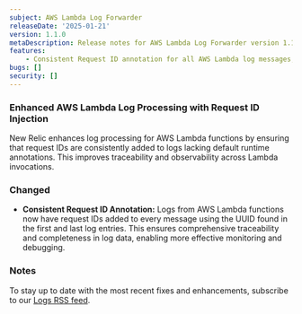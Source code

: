 ```yaml
---
subject: AWS Lambda Log Forwarder 
releaseDate: '2025-01-21'
version: 1.1.0
metaDescription: Release notes for AWS Lambda Log Forwarder version 1.1.0
features:
    - Consistent Request ID annotation for all AWS Lambda log messages, improving traceability and observability.
bugs: []
security: []
---
```


### Enhanced AWS Lambda Log Processing with Request ID Injection

New Relic enhances log processing for AWS Lambda functions by ensuring that request IDs are consistently added to logs lacking default runtime annotations. This improves traceability and observability across Lambda invocations.

### Changed

* **Consistent Request ID Annotation:** Logs from AWS Lambda functions now have request IDs added to every message using the UUID found in the first and last log entries. This ensures comprehensive traceability and completeness in log data, enabling more effective monitoring and debugging.

### Notes

To stay up to date with the most recent fixes and enhancements, subscribe to our [Logs RSS feed](/docs/release-notes/logs-release-notes/).